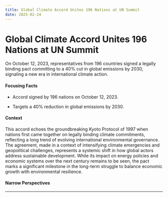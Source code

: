 ```yaml
---
title: Global Climate Accord Unites 196 Nations at UN Summit
date: 2025-02-24
---
```


# Global Climate Accord Unites 196 Nations at UN Summit

On October 12, 2023, representatives from 196 countries signed a legally binding pact committing to a 40% cut in global emissions by 2030, signaling a new era in international climate action.

#### Focusing Facts

- Accord signed by 196 nations on October 12, 2023.

- Targets a 40% reduction in global emissions by 2030.

#### Context

This accord echoes the groundbreaking Kyoto Protocol of 1997 when nations first came together on legally binding climate commitments, reflecting a long trend of evolving international environmental governance. The agreement, made in a context of intensifying climate emergencies and geopolitical challenges, represents a systemic shift in how global actors address sustainable development. While its impact on energy policies and economic systems over the next century remains to be seen, the pact marks a significant milestone in the long-term struggle to balance economic growth with environmental resilience.

#### Narrow Perspectives

---
